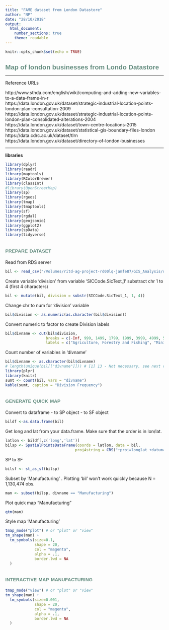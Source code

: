 ```yaml
---
title: "FAME dataset from London Datastore"
author: "NP"
date: "28/10/2018"
output: 
  html_document:
    number_sections: true
    theme: readable
---
```

<style>
  h1, h2, h3, h4, h5, h6{
    color: #668e81;
    font-family: "arial narrow", helvetica;
  }
  h1, h2{
    font-size: 150%
  }
  h2{
    font-variant: small-caps
  }
</style>

```r
knitr::opts_chunk$set(echo = TRUE)
```

# Map of london businesses from Londo Datastore

***
Reference URLs

http://www.sthda.com/english/wiki/computing-and-adding-new-variables-to-a-data-frame-in-r  
https://data.london.gov.uk/dataset/strategic-industrial-location-points-london-plan-consultation-2009  
https://data.london.gov.uk/dataset/strategic-industrial-location-points-london-plan-consolidated-alterations-2004  
https://data.london.gov.uk/dataset/town-centre-locations-2015  
https://data.london.gov.uk/dataset/statistical-gis-boundary-files-london  
https://data.cdrc.ac.uk/dataset/tlrn  
https://data.london.gov.uk/dataset/directory-of-london-businesses  

***

**libraries**
```r
library(dplyr)
library(readr)
library(maptools)
library(RColorBrewer)
library(classInt)
#library(OpenStreetMap)
library(sp)
library(rgeos)
library(tmap)
library(tmaptools)
library(sf)
library(rgdal)
library(geojsonio)
library(ggplot2)
library(spData)
library(tidyverse)
```

## prepare dataset

Read from RDS server
```r
bil <- read_csv("/Volumes/ritd-ag-project-rd00lq-jamfe87/GIS_Analysis/dataRaw/businesses-in-london.csv")
```

Create variable 'division' from variable 'SICCode.SicText_1' substract chr 1 to 4 (first 4 characters)
```r
bil <- mutate(bil, division = substr(SICCode.SicText_1, 1, 4))
```

Change chr to num for 'division' variable
```r
bil$division <- as.numeric(as.character(bil$division))
```

Convert numeric to factor to create Division labels 
```r
bil$divname <- cut(bil$division, 
                  breaks = c(-Inf, 999, 1499, 1799, 1999, 3999, 4999, 5199, 5999, 6799, 8999, 9729, 9999),
                  labels = c("Agriculture, Forestry and Fishing", "Mining", "Construction", "not used", "Manufacturing","Transportation, Communications, Electric, Gas and Sanitary service", "Wholesale Trade", "Retail Trade", "Finance, Insurance and Real Estate", "Services", "Public Administration", "Nonclassifiable"), right = TRUE)
```

Count number of variables in 'divname'
```r
bil$divname <- as.character(bil$divname)
# length(unique(bil[["divname"]])) # [1] 13 - Not necessary, see next results from next function
library(plyr)
library(knitr)
sumt <- count(bil, vars = "divname")
kable(sumt, caption = "Division Frequency")
```

## generate quick map

Convert to dataframe - to SP object - to SF object
```r
bildf <-as.data.frame(bil)
```

Get long and lat from your data.frame. Make sure that the order is in lon/lat.
```r
latlon <- bildf[,c('long','lat')]
bilsp <- SpatialPointsDataFrame(coords = latlon, data = bil,
                               proj4string = CRS("+proj=longlat +datum=WGS84 +ellps=WGS84 +towgs84=0,0,0"))
```

SP to SF
```r
bilsf <- st_as_sf(bilsp)
```

Subset by 'Manufacturing' . Plotting 'bil' won't work quickly because N = 1,130,474 obs.
```r
man <- subset(bilsp, divname == "Manufacturing")
```

Plot quick map "Manufacturing"
```r
qtm(man)
```

Style map 'Manufacturing'
```r
tmap_mode("plot") # or "plot" or "view"
tm_shape(man) + 
  tm_symbols(size=0.1,
             shape = 20,
             col = "magenta", 
             alpha = .1,
             border.lwd = NA
  )
```

## interactive map manufacturing

```r
tmap_mode("view") # or "plot" or "view"
tm_shape(man) + 
  tm_symbols(size=0.001,
             shape = 20,
             col = "magenta", 
             alpha = .1,
             border.lwd = NA
  )
```


